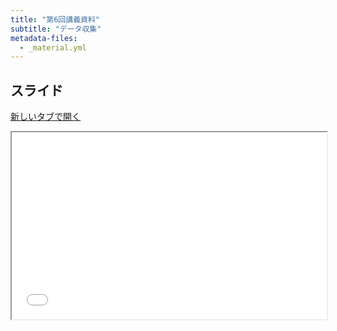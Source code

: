 ```yaml
---
title: "第6回講義資料"
subtitle: "データ収集"
metadata-files: 
  - _material.yml
---
```


## スライド

<a href="../../slides/micro/dataset.html" class="btn btn-primary btn-sm" target="_blank" role="button"><i class="bi bi-window"></i> 新しいタブで開く</a>

```{=html}
<iframe class="slide-deck" src="../../slides/micro/dataset.html" width="100%" style="aspect-ratio: 16 / 9.5;"></iframe>
```
